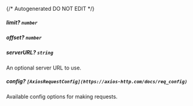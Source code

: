 {/* Autogenerated DO NOT EDIT  */}
##### **limit?** `number`

##### **offset?** `number`

##### **serverURL?** `string`
An optional server URL to use.

##### **config?** `[AxiosRequestConfig](https://axios-http.com/docs/req_config)`
Available config options for making requests.

